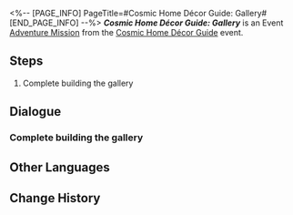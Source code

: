 <%-- [PAGE_INFO]
PageTitle=#Cosmic Home Décor Guide: Gallery#
[END_PAGE_INFO] --%>
{{Stub|Dialogue.}}
{{Mission Infobox
|id            = 8027117
|title         = 
|image         = <!--Mission Cosmic Home Décor Guide Gallery.png-->
|type          = Adventure
|event_name    = Cosmic Home Décor Guide
|chapter       = Cosmic Home Décor Guide
|requirements  = [[Adventure Mission]] ''[[Cosmic Home Décor Guide: Bedroom]]'' completed
|summary       = <!--official mission summary from Fate's Atlas-->
|characters    = Dan Heng; Trailblazer
|startLocation = [[Astral Express]] - [[Party Car]]
|world         = Astral Express
|area          = Party Car
|prev          = Cosmic Home Décor Guide: Bedroom
|next          = 
|rewards       = 
}}
'''''Cosmic Home Décor Guide: Gallery''''' is an Event [[Adventure Mission]] from the [[Cosmic Home Décor Guide]] event.

==Steps==
# Complete building the gallery

<!--
==Gameplay Notes==

--><!--
==Trial Character==

-->
==Dialogue==
{{Stub Dialogue}}
===Complete building the gallery{{subst:void|<!--802711702-->}}===
{{Mission Description|type=adventure|location=Party Car|Displayed here will be the mementos of your journey thus far &mdash; Each one a testament to your courage and wisdom.}}
{{Dialogue Start}}
:{{tx}}
{{Dialogue End}}

==Other Languages==
{{Other Languages
|en   = Cosmic Home Décor Guide: Gallery
|zhs  = 宇宙家装指南：陈列室篇
|zht  = 宇宙家裝指南：陳列室篇
|ja   = コズミック・ハウジングガイド：ディスプレイエリア
|ko   = 우주 인테리어 가이드: 전시실편
|es   = Guía de decoración galáctica: sala de exhibición
|fr   = Guide de décoration cosmique&nbsp;: Galerie
|ru   = Идеи декора для космического дома: Галерея
|th   = คู่มือแต่งบ้านแห่งจักรวาล: ห้องของสะสม
|vi   = Hướng Dẫn Trang Trí Nhà Vũ Trụ: Phòng Trưng Bày
|de   = Leitfaden für galaktisches Heimdekor: Ausstellungsraum
|id   = Panduan Dekorasi Rumah Alam Semesta: Galeri
|pt   = Guia de Decoração Cósmica: Galeria
}}

==Change History==
{{Change History|2.7}}
